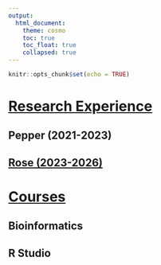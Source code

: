 ```yaml
---
output:
  html_document:
    theme: cosmo
    toc: true
    toc_float: true
    collapsed: true
---
```


```r
knitr::opts_chunk$set(echo = TRUE)
```


# <u>**Research Experience**</u>
## Pepper (2021-2023)
## [Rose (2023-2026)](research_experience/rose_project/Rose_Project.html)


# <u>**Courses**</u>
## Bioinformatics
## R Studio

<!---  I can add whatever text within this box for future ideas or notes 

<center> (How to center text)

---> 

